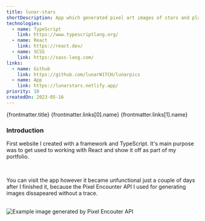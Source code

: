 ```yaml
---
title: lunar-stars
shortDescription: App which generated pixel art images of stars and planets.
technologies:
  - name: TypeScript
    link: https://www.typescriptlang.org/
  - name: React
    link: https://react.dev/
  - name: SCSS
    link: https://sass-lang.com/
links:
  - name: Github
    link: https://github.com/lunarW1TCH/lunarpics
  - name: App
    link: https://lunarstars.netlify.app/
priority: 10
createdOn: 2023-05-16
---
```




<ProjectHeader>
  <slot slot='headerTitle'>{frontmatter.title}</slot>
  <slot slot='linkContent'>
    <BaseLink href={frontmatter.links[0].link}>
      <Github />
      {frontmatter.links[0].name}
    </BaseLink>
    <BaseLink class={css({ ml: '4' })} href={frontmatter.links[1].link}>
      <AppWindowMac />
      {frontmatter.links[1].name}
    </BaseLink>
  </slot>
</ProjectHeader>

<ProjectDateHeader
  createdOn={frontmatter.createdOn}
  updatedOn={frontmatter.updatedOn}
/>

### Introduction

First website I created with a framework and TypeScript. It's main purpose was to get used to working with React and show it off as part of my portfolio.

<br />

You can visit the app however it became unfunctional just a couple of days after I finished it, because the Pixel Encounter API I used for generating images dissapeared without a trace.

<br />

<Img src={lunarStars} alt='Example image generated by Pixel Encouter API' />

